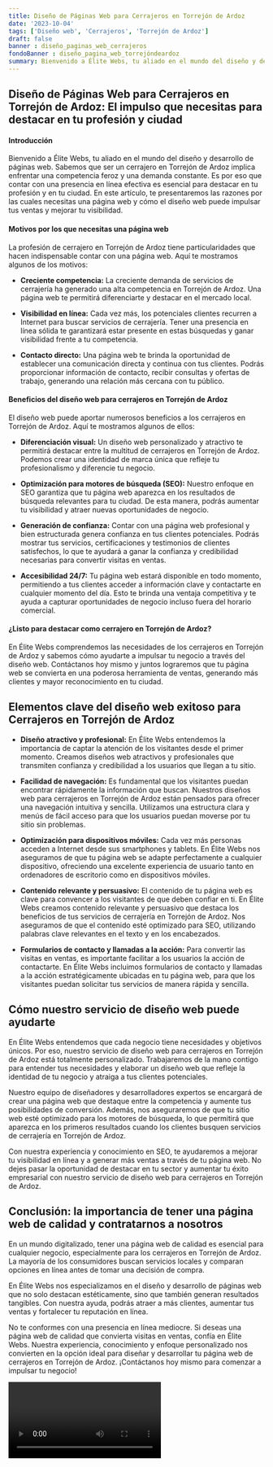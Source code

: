 ```yaml
---
title: Diseño de Páginas Web para Cerrajeros en Torrejón de Ardoz
date: '2023-10-04'
tags: ['Diseño web', 'Cerrajeros', 'Torrejón de Ardoz']
draft: false
banner : diseño_paginas_web_cerrajeros
fondoBanner : diseño_pagina_web_torrejóndeardoz
summary: Bienvenido a Élite Webs, tu aliado en el mundo del diseño y desarrollo de páginas web. Sabemos que ser un cerrajero en Torrejón de Ardoz implica enfrentar una competencia feroz y una demanda constante. Es por eso que contar con una presencia en línea efectiva es esencial para destacar en tu profesión y en tu ciudad. En este artículo, te presentaremos las razones por las cuales necesitas una página web y cómo el diseño web puede impulsar tus ventas y mejorar tu visibilidad.
---
```


## **Diseño de Páginas Web para Cerrajeros en Torrejón de Ardoz: El impulso que necesitas para destacar en tu profesión y ciudad**

#### Introducción

Bienvenido a Élite Webs, tu aliado en el mundo del diseño y desarrollo de páginas web. Sabemos que ser un cerrajero en Torrejón de Ardoz implica enfrentar una competencia feroz y una demanda constante. Es por eso que contar con una presencia en línea efectiva es esencial para destacar en tu profesión y en tu ciudad. En este artículo, te presentaremos las razones por las cuales necesitas una página web y cómo el diseño web puede impulsar tus ventas y mejorar tu visibilidad.

#### Motivos por los que necesitas una página web

La profesión de cerrajero en Torrejón de Ardoz tiene particularidades que hacen indispensable contar con una página web. Aquí te mostramos algunos de los motivos:

- **Creciente competencia:** La creciente demanda de servicios de cerrajería ha generado una alta competencia en Torrejón de Ardoz. Una página web te permitirá diferenciarte y destacar en el mercado local.

- **Visibilidad en línea:** Cada vez más, los potenciales clientes recurren a Internet para buscar servicios de cerrajería. Tener una presencia en línea sólida te garantizará estar presente en estas búsquedas y ganar visibilidad frente a tu competencia.

- **Contacto directo:** Una página web te brinda la oportunidad de establecer una comunicación directa y continua con tus clientes. Podrás proporcionar información de contacto, recibir consultas y ofertas de trabajo, generando una relación más cercana con tu público.

#### Beneficios del diseño web para cerrajeros en Torrejón de Ardoz

El diseño web puede aportar numerosos beneficios a los cerrajeros en Torrejón de Ardoz. Aquí te mostramos algunos de ellos:

- **Diferenciación visual:** Un diseño web personalizado y atractivo te permitirá destacar entre la multitud de cerrajeros en Torrejón de Ardoz. Podemos crear una identidad de marca única que refleje tu profesionalismo y diferencie tu negocio.

- **Optimización para motores de búsqueda (SEO):** Nuestro enfoque en SEO garantiza que tu página web aparezca en los resultados de búsqueda relevantes para tu ciudad. De esta manera, podrás aumentar tu visibilidad y atraer nuevas oportunidades de negocio.

- **Generación de confianza:** Contar con una página web profesional y bien estructurada genera confianza en tus clientes potenciales. Podrás mostrar tus servicios, certificaciones y testimonios de clientes satisfechos, lo que te ayudará a ganar la confianza y credibilidad necesarias para convertir visitas en ventas.

- **Accesibilidad 24/7:** Tu página web estará disponible en todo momento, permitiendo a tus clientes acceder a información clave y contactarte en cualquier momento del día. Esto te brinda una ventaja competitiva y te ayuda a capturar oportunidades de negocio incluso fuera del horario comercial.

#### ¿Listo para destacar como cerrajero en Torrejón de Ardoz?

En Élite Webs comprendemos las necesidades de los cerrajeros en Torrejón de Ardoz y sabemos cómo ayudarte a impulsar tu negocio a través del diseño web. Contáctanos hoy mismo y juntos lograremos que tu página web se convierta en una poderosa herramienta de ventas, generando más clientes y mayor reconocimiento en tu ciudad.

<GifSeo />

<Cta />

## Elementos clave del diseño web exitoso para Cerrajeros en Torrejón de Ardoz

- **Diseño atractivo y profesional:** En Élite Webs entendemos la importancia de captar la atención de los visitantes desde el primer momento. Creamos diseños web atractivos y profesionales que transmiten confianza y credibilidad a los usuarios que llegan a tu sitio.

- **Facilidad de navegación:** Es fundamental que los visitantes puedan encontrar rápidamente la información que buscan. Nuestros diseños web para cerrajeros en Torrejón de Ardoz están pensados para ofrecer una navegación intuitiva y sencilla. Utilizamos una estructura clara y menús de fácil acceso para que los usuarios puedan moverse por tu sitio sin problemas.

- **Optimización para dispositivos móviles:** Cada vez más personas acceden a Internet desde sus smartphones y tablets. En Élite Webs nos aseguramos de que tu página web se adapte perfectamente a cualquier dispositivo, ofreciendo una excelente experiencia de usuario tanto en ordenadores de escritorio como en dispositivos móviles.

- **Contenido relevante y persuasivo:** El contenido de tu página web es clave para convencer a los visitantes de que deben confiar en ti. En Élite Webs creamos contenido relevante y persuasivo que destaca los beneficios de tus servicios de cerrajería en Torrejón de Ardoz. Nos aseguramos de que el contenido esté optimizado para SEO, utilizando palabras clave relevantes en el texto y en los encabezados.

- **Formularios de contacto y llamadas a la acción:** Para convertir las visitas en ventas, es importante facilitar a los usuarios la acción de contactarte. En Élite Webs incluimos formularios de contacto y llamadas a la acción estratégicamente ubicadas en tu página web, para que los visitantes puedan solicitar tus servicios de manera rápida y sencilla.

## Cómo nuestro servicio de diseño web puede ayudarte

En Élite Webs entendemos que cada negocio tiene necesidades y objetivos únicos. Por eso, nuestro servicio de diseño web para cerrajeros en Torrejón de Ardoz está totalmente personalizado. Trabajaremos de la mano contigo para entender tus necesidades y elaborar un diseño web que refleje la identidad de tu negocio y atraiga a tus clientes potenciales.

Nuestro equipo de diseñadores y desarrolladores expertos se encargará de crear una página web que destaque entre la competencia y aumente tus posibilidades de conversión. Además, nos aseguraremos de que tu sitio web esté optimizado para los motores de búsqueda, lo que permitirá que aparezca en los primeros resultados cuando los clientes busquen servicios de cerrajería en Torrejón de Ardoz.

Con nuestra experiencia y conocimiento en SEO, te ayudaremos a mejorar tu visibilidad en línea y a generar más ventas a través de tu página web. No dejes pasar la oportunidad de destacar en tu sector y aumentar tu éxito empresarial con nuestro servicio de diseño web para cerrajeros en Torrejón de Ardoz.

## Conclusión: la importancia de tener una página web de calidad y contratarnos a nosotros

En un mundo digitalizado, tener una página web de calidad es esencial para cualquier negocio, especialmente para los cerrajeros en Torrejón de Ardoz. La mayoría de los consumidores buscan servicios locales y comparan opciones en línea antes de tomar una decisión de compra.

En Élite Webs nos especializamos en el diseño y desarrollo de páginas web que no solo destacan estéticamente, sino que también generan resultados tangibles. Con nuestra ayuda, podrás atraer a más clientes, aumentar tus ventas y fortalecer tu reputación en línea.

No te conformes con una presencia en línea mediocre. Si deseas una página web de calidad que convierta visitas en ventas, confía en Élite Webs. Nuestra experiencia, conocimiento y enfoque personalizado nos convierten en la opción ideal para diseñar y desarrollar tu página web de cerrajeros en Torrejón de Ardoz. ¡Contáctanos hoy mismo para comenzar a impulsar tu negocio!

<Video />

<CtaBot job='Cerrajeros' city='Torrejón de Ardoz'/>

<Gmaps query='Torrejón de Ardoz+españa+maps' />